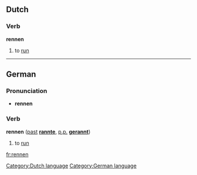== Dutch ==
===Verb===
'''rennen'''

# to [[run]]

[[Category:Dutch language]]

----
==German==
===Pronunciation===
*'''rennen''' {{IPA|[&#712;&#641;&#603;n&#601;n]}}
===Verb===
'''rennen''' ([[past]] '''[[rannte]]''', [[past participle|p.p.]] '''[[gerannt]]''')

#to [[run]]

[[Category:German language]]

[[fr:rennen]]